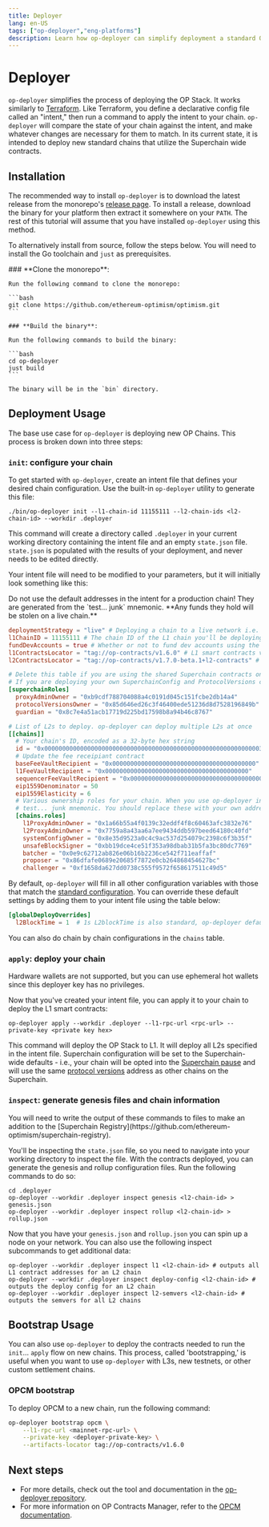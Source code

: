 ```yaml
---
title: Deployer
lang: en-US
tags: ["op-deployer","eng-platforms"]
description: Learn how op-deployer can simplify deployment a standard OP Stack chain.
---
```



# Deployer

`op-deployer` simplifies the process of deploying the OP Stack. It works similarly to [Terraform](https://www.terraform.io). Like Terraform, you define a declarative config file called an "intent," then run a command to apply the intent to your chain. `op-deployer` will compare the state of your chain against the intent, and make whatever changes are necessary for them to match. In its current state, it is intended to deploy new standard chains that utilize the Superchain wide contracts.

## Installation

The recommended way to install `op-deployer` is to download the latest release from the monorepo's
[release page](https://github.com/ethereum-optimism/optimism/releases). To install a release, download the binary
for your platform then extract it somewhere on your `PATH`. The rest of this tutorial will assume that you have
installed `op-deployer` using this method.

To alternatively install from source, follow the steps below. You will need to install the Go toolchain and `just` as prerequisites.

<Steps>
    ### **Clone the monorepo**:

    Run the following command to clone the monorepo:

    ```bash
    git clone https://github.com/ethereum-optimism/optimism.git
    ```

    ### **Build the binary**:

    Run the following commands to build the binary:

    ```bash
    cd op-deployer
    just build
    ```

    The binary will be in the `bin` directory.
</Steps>

## Deployment Usage

The base use case for `op-deployer` is deploying new OP Chains. This process is broken down into three steps:

<Steps>

### `init`: configure your chain

To get started with `op-deployer`, create an intent file that defines your desired chain configuration. Use the built-in `op-deployer` utility to generate this file:

```
./bin/op-deployer init --l1-chain-id 11155111 --l2-chain-ids <l2-chain-id> --workdir .deployer
```

This command will create a directory called `.deployer` in your current working directory containing the intent file and an empty `state.json` file. `state.json` is populated with the results of your deployment, and never needs to be edited directly.

Your intent file will need to be modified to your parameters, but it will initially look something like this:

<Callout type="warning">
    Do not use the default addresses in the intent for a production chain! They are generated from the `test... junk`
    mnemonic. **Any funds they hold will be stolen on a live chain.**
</Callout>


```toml
deploymentStrategy = "live" # Deploying a chain to a live network i.e. Sepolia
l1ChainID = 11155111 # The chain ID of the L1 chain you'll be deploying to
fundDevAccounts = true # Whether or not to fund dev accounts using the test... junk mnemonic on L2.
l1ContractsLocator = "tag://op-contracts/v1.6.0" # L1 smart contracts versions
l2ContractsLocator = "tag://op-contracts/v1.7.0-beta.1+l2-contracts" # L2 smart contracts versions

# Delete this table if you are using the shared Superchain contracts on the L1
# If you are deploying your own SuperchainConfig and ProtocolVersions contracts, fill in these details
[superchainRoles]
  proxyAdminOwner = "0xb9cdf788704088a4c0191d045c151fcbe2db14a4" 
  protocolVersionsOwner = "0x85d646ed26c3f46400ede51236d8d7528196849b" 
  guardian = "0x8c7e4a51acb17719d225bd17598b8a94b46c8767" 

# List of L2s to deploy. op-deployer can deploy multiple L2s at once
[[chains]]
  # Your chain's ID, encoded as a 32-byte hex string
  id = "0x0000000000000000000000000000000000000000000000000000000000003039"
  # Update the fee receipiant contract  
  baseFeeVaultRecipient = "0x0000000000000000000000000000000000000000"
  l1FeeVaultRecipient = "0x0000000000000000000000000000000000000000"
  sequencerFeeVaultRecipient = "0x0000000000000000000000000000000000000000"
  eip1559Denominator = 50
  eip1559Elasticity = 6
  # Various ownership roles for your chain. When you use op-deployer init, these roles are generated using the
  # test... junk mnemonic. You should replace these with your own addresses for production chains.
  [chains.roles]
    l1ProxyAdminOwner = "0x1a66b55a4f0139c32eddf4f8c60463afc3832e76"
    l2ProxyAdminOwner = "0x7759a8a43aa6a7ee9434ddb597beed64180c40fd"
    systemConfigOwner = "0x8e35d9523a0c4c9ac537d254079c2398c6f3b35f"
    unsafeBlockSigner = "0xbb19dce4ce51f353a98dbab31b5fa3bc80dc7769"
    batcher = "0x0e9c62712ab826e06b16b2236ce542f711eaffaf"
    proposer = "0x86dfafe0689e20685f7872e0cb264868454627bc"
    challenger = "0xf1658da627dd0738c555f9572f658617511c49d5"

```

By default, `op-deployer` will fill in all other configuration variables with those that match the [standard configuration](https://specs.optimism.io/protocol/configurability.html). You can override these default settings by adding them to your intent file using the table below:

```toml
[globalDeployOverrides]
  l2BlockTime = 1  # 1s L2blockTime is also standard, op-deployer defaults to 2s
```

You can also do chain by chain configurations in the `chains` table.

### `apply`: deploy your chain

<Callout type="info">
  Hardware wallets are not supported, but you can use ephemeral hot wallets since this deployer key has no privileges.
</Callout>

Now that you've created your intent file, you can apply it to your chain to deploy the L1 smart contracts:

```
op-deployer apply --workdir .deployer --l1-rpc-url <rpc-url> --private-key <private key hex>
```

This command will deploy the OP Stack to L1. It will deploy all L2s specified in the intent file. Superchain
configuration will be set to the Superchain-wide defaults - i.e., your chain will be opted into the [Superchain pause](https://specs.optimism.io/protocol/superchain-configuration.html#pausability)
and will use the same [protocol versions](https://github.com/ethereum-optimism/specs/blob/main/specs/protocol/superchain-upgrades.md)
address as other chains on the Superchain.

### `inspect`: generate genesis files and chain information

<Callout type="info">
  You will need to write the output of these commands to files to make an addition to the [Superchain Registry](https://github.com/ethereum-optimism/superchain-registry).
</Callout>

You'll be inspecting the `state.json` file, so you need to navigate into your working directory to inspect the file. With the contracts deployed, you can generate the genesis and rollup configuration files. Run the following commands to do so:

```
cd .deployer
op-deployer --workdir .deployer inspect genesis <l2-chain-id> > genesis.json
op-deployer --workdir .deployer inspect rollup <l2-chain-id> > rollup.json
```

Now that you have your `genesis.json` and `rollup.json` you can spin up a node on your network. You can also use the following inspect subcommands to get additional data:

```
op-deployer --workdir .deployer inspect l1 <l2-chain-id> # outputs all L1 contract addresses for an L2 chain
op-deployer --workdir .deployer inspect deploy-config <l2-chain-id> # outputs the deploy config for an L2 chain
op-deployer --workdir .deployer inspect l2-semvers <l2-chain-id> # outputs the semvers for all L2 chains
```
</Steps>

## Bootstrap Usage

You can also use `op-deployer` to deploy the contracts needed to run the `init`... `apply` flow on new chains. This process, called 'bootstrapping,' is useful when you want to use `op-deployer` with L3s, new testnets, or other custom settlement chains.

### OPCM bootstrap

To deploy OPCM to a new chain, run the following command:

```bash
op-deployer bootstrap opcm \
    --l1-rpc-url <mainnet-rpc-url> \
    --private-key <deployer-private-key> \
    --artifacts-locator tag://op-contracts/v1.6.0
```

## Next steps

*   For more details, check out the tool and documentation in the [op-deployer repository](https://github.com/ethereum-optimism/optimism/tree/develop/op-deployer/cmd/op-deployer).
*   For more information on OP Contracts Manager, refer to the [OPCM documentation](/stack/opcm).

